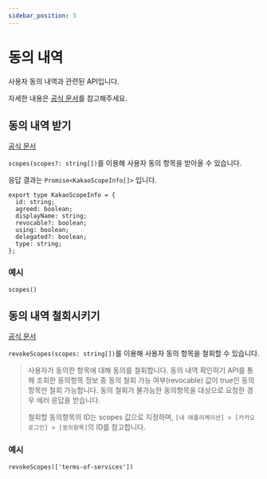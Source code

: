 ```yaml
---
sidebar_position: 3
---
```


# 동의 내역

사용자 동의 내역과 관련된 API입니다.

자세한 내용은 [공식 문서](https://developers.kakao.com/docs/latest/ko/kakaologin/ios#check-consent)를 참고해주세요.

## 동의 내역 받기

[공식 문서](https://developers.kakao.com/docs/latest/ko/kakaologin/ios#check-consent)

`scopes(scopes?: string[])`를 이용해 사용자 동의 항목을 받아올 수 있습니다.

응답 결과는 `Promise<KakaoScopeInfo[]>` 입니다.

```tsx
export type KakaoScopeInfo = {
  id: string;
  agreed: boolean;
  displayName: string;
  revocable?: boolean;
  using: boolean;
  delegated?: boolean;
  type: string;
};
```

### 예시

```tsx
scopes()
```

## 동의 내역 철회시키기

[공식 문서](https://developers.kakao.com/docs/latest/ko/kakaologin/ios#revoke-consent)

`revokeScopes(scopes: string[])`를 이용해 사용자 동의 항목을 철회할 수 있습니다.

>사용자가 동의한 항목에 대해 동의를 철회합니다.
동의 내역 확인하기 API를 통해 조회한 동의항목 정보 중 동의 철회 가능 여부(revocable) 값이 true인
동의항목만 철회 가능합니다.
동의 철회가 불가능한 동의항목을 대상으로 요청한 경우 에러 응답을 받습니다.
>
>철회할 동의항목의 ID는 scopes 값으로 지정하며, `[내 애플리케이션] > [카카오 로그인] > [동의항목]`의 ID를 참고합니다.

### 예시

```tsx
revokeScopes(['terms-of-services'])
```
